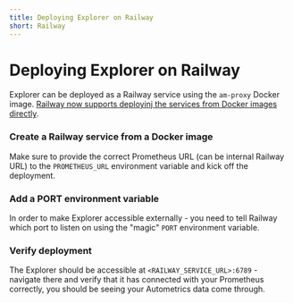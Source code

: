 ```yaml
---
title: Deploying Explorer on Railway
short: Railway
---
```


# Deploying Explorer on Railway

Explorer can be deployed as a Railway service using the `am-proxy` Docker image. [Railway now supports deployinj the services from Docker images directly](https://railway.app/changelog/2023-09-01-cron-jobs-ui#docker-image-registry-deploys-ga).

<Steps>

### Create a Railway service from a Docker image

Make sure to provide the correct Prometheus URL (can be internal Railway URL) to the `PROMETHEUS_URL` environment variable and kick off the deployment.


### Add a PORT environment variable

In order to make Explorer accessible externally - you need to tell Railway which port to listen on using the "magic" `PORT` environment variable.

### Verify deployment

The Explorer should be accessible at `<RAILWAY_SERVICE_URL>:6789` - navigate there and verify that it has connected with your Prometheus correctly, you should be seeing your Autometrics data come through.

</Steps>
